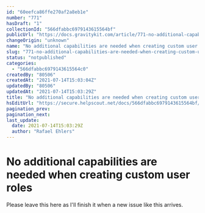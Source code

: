 ```yaml
---
id: "60eefca86ffe270af2a8eb1e"
number: "771"
hasDraft: "1"
collectionId: "566dfabbc6979143615564bf"
publicUrl: "https://docs.gravitykit.com/article/771-no-additional-capabilities-are-needed-when-creating-custom-user-roles"
changeOrigin: "unknown"
name: "No additional capabilities are needed when creating custom user roles"
slug: "771-no-additional-capabilities-are-needed-when-creating-custom-user-roles"
status: "notpublished"
categories: 
  - "566dfabbc6979143615564c0"
createdBy: "80506"
createdAt: "2021-07-14T15:03:04Z"
updatedBy: "80506"
updatedAt: "2021-07-14T15:03:29Z"
title: "No additional capabilities are needed when creating custom user roles"
hsEditUrl: "https://secure.helpscout.net/docs/566dfabbc6979143615564bf/article/60eefca86ffe270af2a8eb1e"
pagination_prev: 
pagination_next: 
last_update:
  date: 2021-07-14T15:03:29Z
  author: "Rafael Ehlers"
---
```


# No additional capabilities are needed when creating custom user roles

Please leave this here as I'll finish it when a new issue like this arrives.